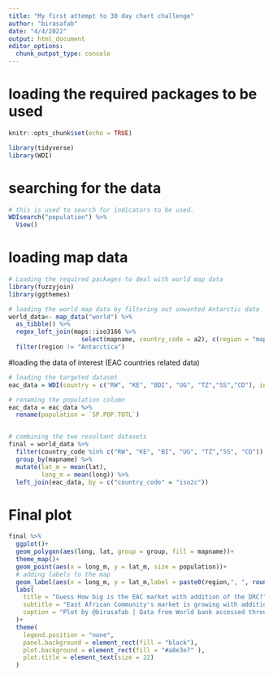 ```yaml
---
title: "My first attempt to 30 day chart challenge"
author: "birasafab"
date: "4/4/2022"
output: html_document
editor_options: 
  chunk_output_type: console
---
```


# loading the required packages to be used
```r
knitr::opts_chunk$set(echo = TRUE)

library(tidyverse)
library(WDI)
```

# searching for the data 
```r
# this is used to search for indicators to be used.
WDIsearch("population") %>% 
  View()
```




# loading map data
```r
# Loading the required packages to deal with world map data
library(fuzzyjoin)
library(ggthemes)

# loading the world map data by filtering out unwanted Antarctic data
world_data<- map_data("world") %>% 
  as_tibble() %>% 
  regex_left_join(maps::iso3166 %>%
                    select(mapname, country_code = a2), c(region = "mapname")) %>% 
  filter(region != "Antarctica")

```


#loading the data of interest (EAC countries related data)
```r
# loading the targeted dataset
eac_data = WDI(country = c("RW", "KE", "BDI", "UG", "TZ","SS","CD"), indicator = "SP.POP.TOTL", start = 2020, end = 2020)

# renaming the population column
eac_data = eac_data %>% 
  rename(population = `SP.POP.TOTL`)


# combining the two resultant datasets
final = world_data %>% 
  filter(country_code %in% c("RW", "KE", "BI", "UG", "TZ","SS", "CD")) %>% 
  group_by(mapname) %>% 
  mutate(lat_m = mean(lat),
         long_m = mean(long)) %>% 
  left_join(eac_data, by = c("country_code" = "iso2c"))
```


# Final plot
```r
final %>%
  ggplot()+
  geom_polygon(aes(long, lat, group = group, fill = mapname))+
  theme_map()+
  geom_point(aes(x = long_m, y = lat_m, size = population))+
  # adding labels to the map
  geom_label(aes(x = long_m, y = lat_m,label = paste0(region,", ", round(population/1000000,2)), hjust = 1.2, fill = mapname))+
  labs(
    title = "Guess How big is the EAC market with addition of the DRC?",
    subtitle = "East African Community's market is growing with addition of almost 90 million citizens from DR Congo in the family to mark the 7th country of the entire community. \nBelow is the status of each country's population size as of 2020, figures are in million # with 2 decimals round.",
    caption = "Plot by @birasafab | Data from World bank accessed through WDI | #30DayChartChallenge"
  )+
  theme(
    legend.position = "none",
    panel.background = element_rect(fill = "black"),
    plot.background = element_rect(fill = "#a8e3e7" ),
    plot.title = element_text(size = 22)
  )
```
